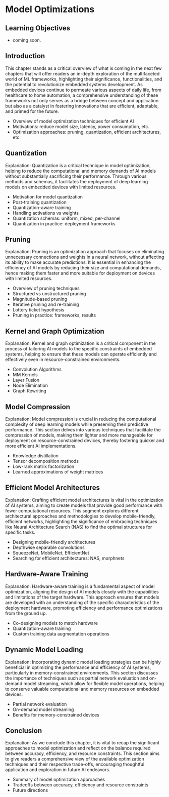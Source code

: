 # Model Optimizations

::: {.callout-note collapse="true"}
## Learning Objectives

* coming soon.

:::

## Introduction

This chapter stands as a critical overview of what is coming in the next few chapters that will offer readers an in-depth exploration of the multifaceted world of ML frameworks, highlighting their significance, functionalities, and the potential to revolutionize embedded systems development. As embedded devices continue to permeate various aspects of daily life, from healthcare to home automation, a comprehensive understanding of these frameworks not only serves as a bridge between concept and application but also as a catalyst in fostering innovations that are efficient, adaptable, and primed for the future.

- Overview of model optimization techniques for efficient AI
- Motivations: reduce model size, latency, power consumption, etc.
- Optimization approaches: pruning, quantization, efficient architectures, etc.

## Quantization {#sec-quant}

Explanation: Quantization is a critical technique in model optimization, helping to reduce the computational and memory demands of AI models without substantially sacrificing their performance. Through various methods and schemas, it facilitates the deployment of deep learning models on embedded devices with limited resources.

- Motivation for model quantization
- Post-training quantization
- Quantization-aware training
- Handling activations vs weights
- Quantization schemas: uniform, mixed, per-channel
- Quantization in practice: deployment frameworks 

## Pruning {#sec-pruning}

Explanation: Pruning is an optimization approach that focuses on eliminating unnecessary connections and weights in a neural network, without affecting its ability to make accurate predictions. It is essential in enhancing the efficiency of AI models by reducing their size and computational demands, hence making them faster and more suitable for deployment on devices with limited resources.

- Overview of pruning techniques
- Structured vs unstructured pruning
- Magnitude-based pruning 
- Iterative pruning and re-training
- Lottery ticket hypothesis
- Pruning in practice: frameworks, results

## Kernel and Graph Optimization

Explanation: Kernel and graph optimization is a critical component in the process of tailoring AI models to the specific constraints of embedded systems, helping to ensure that these models can operate efficiently and effectively even in resource-constrained environments.

- Convolution Algorithms
- MM Kernels
- Layer Fusion
- Node Elimination
- Graph Rewriting

## Model Compression {#sec-kd}

Explanation: Model compression is crucial in reducing the computational complexity of deep learning models while preserving their predictive performance. This section delves into various techniques that facilitate the compression of models, making them lighter and more manageable for deployment on resource-constrained devices, thereby fostering quicker and more efficient AI implementations.

- Knowledge distillation
- Tensor decomposition methods
- Low-rank matrix factorization
- Learned approximations of weight matrices

## Efficient Model Architectures

Explanation: Crafting efficient model architectures is vital in the optimization of AI systems, aiming to create models that provide good performance with fewer computational resources. This segment explores different architectural approaches and methodologies to develop mobile-friendly, efficient networks, highlighting the significance of embracing techniques like Neural Architecture Search (NAS) to find the optimal structures for specific tasks.

- Designing mobile-friendly architectures
- Depthwise separable convolutions
- SqueezeNet, MobileNet, EfficientNet
- Searching for efficient architectures: NAS, morphnets

## Hardware-Aware Training

Explanation: Hardware-aware training is a fundamental aspect of model optimization, aligning the design of AI models closely with the capabilities and limitations of the target hardware. This approach ensures that models are developed with an understanding of the specific characteristics of the deployment hardware, promoting efficiency and performance optimizations from the ground up.

- Co-designing models to match hardware
- Quantization-aware training
- Custom training data augmentation operations

## Dynamic Model Loading

Explanation: Incorporating dynamic model loading strategies can be highly beneficial in optimizing the performance and efficiency of AI systems, particularly in memory-constrained environments. This section discusses the importance of techniques such as partial network evaluation and on-demand model streaming, which allow for flexible model operations, helping to conserve valuable computational and memory resources on embedded devices.

- Partial network evaluation
- On-demand model streaming
- Benefits for memory-constrained devices

## Conclusion

Explanation: As we conclude this chapter, it is vital to recap the significant approaches to model optimization and reflect on the balance required between accuracy, efficiency, and resource constraints. This section aims to give readers a comprehensive view of the available optimization techniques and their respective trade-offs, encouraging thoughtful application and exploration in future AI endeavors.

- Summary of model optimization approaches
- Tradeoffs between accuracy, efficiency and resource constraints
- Future directions